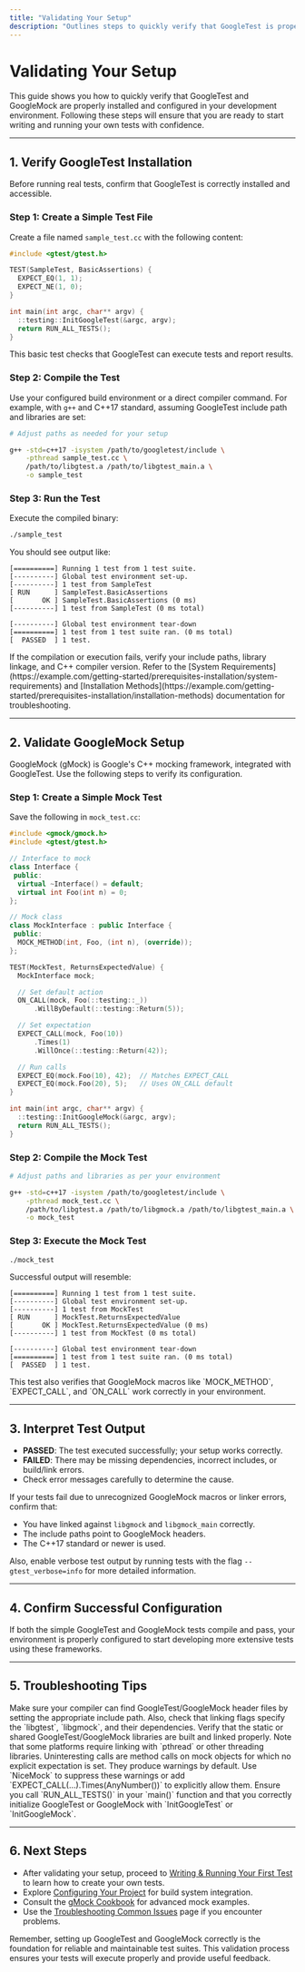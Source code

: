 ```yaml
---
title: "Validating Your Setup"
description: "Outlines steps to quickly verify that GoogleTest is properly installed, including running the provided sample tests. Guides users on how to interpret test output and confirm a successful configuration before starting real-world test development."
---
```


# Validating Your Setup

This guide shows you how to quickly verify that GoogleTest and GoogleMock are properly installed and configured in your development environment. Following these steps will ensure that you are ready to start writing and running your own tests with confidence.

---

## 1. Verify GoogleTest Installation

Before running real tests, confirm that GoogleTest is correctly installed and accessible.

### Step 1: Create a Simple Test File

Create a file named `sample_test.cc` with the following content:

```cpp
#include <gtest/gtest.h>

TEST(SampleTest, BasicAssertions) {
  EXPECT_EQ(1, 1);
  EXPECT_NE(1, 0);
}

int main(int argc, char** argv) {
  ::testing::InitGoogleTest(&argc, argv);
  return RUN_ALL_TESTS();
}
```

This basic test checks that GoogleTest can execute tests and report results.

### Step 2: Compile the Test

Use your configured build environment or a direct compiler command. For example, with `g++` and C++17 standard, assuming GoogleTest include path and libraries are set:

```bash
# Adjust paths as needed for your setup

g++ -std=c++17 -isystem /path/to/googletest/include \
    -pthread sample_test.cc \
    /path/to/libgtest.a /path/to/libgtest_main.a \
    -o sample_test
```

### Step 3: Run the Test

Execute the compiled binary:

```bash
./sample_test
```

You should see output like:

```
[==========] Running 1 test from 1 test suite.
[----------] Global test environment set-up.
[----------] 1 test from SampleTest
[ RUN      ] SampleTest.BasicAssertions
[       OK ] SampleTest.BasicAssertions (0 ms)
[----------] 1 test from SampleTest (0 ms total)

[----------] Global test environment tear-down
[==========] 1 test from 1 test suite ran. (0 ms total)
[  PASSED  ] 1 test.
```

<Tip>
If the compilation or execution fails, verify your include paths, library linkage, and C++ compiler version. Refer to the [System Requirements](https://example.com/getting-started/prerequisites-installation/system-requirements) and [Installation Methods](https://example.com/getting-started/prerequisites-installation/installation-methods) documentation for troubleshooting.
</Tip>

---

## 2. Validate GoogleMock Setup

GoogleMock (gMock) is Google's C++ mocking framework, integrated with GoogleTest. Use the following steps to verify its configuration.

### Step 1: Create a Simple Mock Test

Save the following in `mock_test.cc`:

```cpp
#include <gmock/gmock.h>
#include <gtest/gtest.h>

// Interface to mock
class Interface {
 public:
  virtual ~Interface() = default;
  virtual int Foo(int n) = 0;
};

// Mock class
class MockInterface : public Interface {
 public:
  MOCK_METHOD(int, Foo, (int n), (override));
};

TEST(MockTest, ReturnsExpectedValue) {
  MockInterface mock;

  // Set default action
  ON_CALL(mock, Foo(::testing::_))
      .WillByDefault(::testing::Return(5));

  // Set expectation
  EXPECT_CALL(mock, Foo(10))
      .Times(1)
      .WillOnce(::testing::Return(42));

  // Run calls
  EXPECT_EQ(mock.Foo(10), 42);  // Matches EXPECT_CALL
  EXPECT_EQ(mock.Foo(20), 5);   // Uses ON_CALL default
}

int main(int argc, char** argv) {
  ::testing::InitGoogleMock(&argc, argv);
  return RUN_ALL_TESTS();
}
```

### Step 2: Compile the Mock Test

```bash
# Adjust paths and libraries as per your environment

g++ -std=c++17 -isystem /path/to/googletest/include \
    -pthread mock_test.cc \
    /path/to/libgtest.a /path/to/libgmock.a /path/to/libgtest_main.a \
    -o mock_test
```

### Step 3: Execute the Mock Test

```bash
./mock_test
```

Successful output will resemble:

```
[==========] Running 1 test from 1 test suite.
[----------] Global test environment set-up.
[----------] 1 test from MockTest
[ RUN      ] MockTest.ReturnsExpectedValue
[       OK ] MockTest.ReturnsExpectedValue (0 ms)
[----------] 1 test from MockTest (0 ms total)

[----------] Global test environment tear-down
[==========] 1 test from 1 test suite ran. (0 ms total)
[  PASSED  ] 1 test.
```

<Tip>
This test also verifies that GoogleMock macros like `MOCK_METHOD`, `EXPECT_CALL`, and `ON_CALL` work correctly in your environment.
</Tip>

---

## 3. Interpret Test Output

- **PASSED**: The test executed successfully; your setup works correctly.
- **FAILED**: There may be missing dependencies, incorrect includes, or build/link errors.
- Check error messages carefully to determine the cause.

<Tip>
If your tests fail due to unrecognized GoogleMock macros or linker errors, confirm that:

- You have linked against `libgmock` and `libgmock_main` correctly.
- The include paths point to GoogleMock headers.
- The C++17 standard or newer is used.

Also, enable verbose test output by running tests with the flag `--gtest_verbose=info` for more detailed information.
</Tip>

---

## 4. Confirm Successful Configuration

If both the simple GoogleTest and GoogleMock tests compile and pass, your environment is properly configured to start developing more extensive tests using these frameworks.

---

## 5. Troubleshooting Tips

<AccordionGroup title="Troubleshooting Common Issues">
<Accordion title="Compilation Errors Related to Missing Headers or Symbols">
Make sure your compiler can find GoogleTest/GoogleMock header files by setting the appropriate include path. Also, check that linking flags specify the `libgtest`, `libgmock`, and their dependencies.
</Accordion>
<Accordion title="Linker Errors like Undefined References">
Verify that the static or shared GoogleTest/GoogleMock libraries are built and linked properly. Note that some platforms require linking with `pthread` or other threading libraries.
</Accordion>
<Accordion title="Uninteresting Calls Warnings in Mock Tests">
Uninteresting calls are method calls on mock objects for which no explicit expectation is set. They produce warnings by default. Use `NiceMock<MockFoo>` to suppress these warnings or add `EXPECT_CALL(...).Times(AnyNumber())` to explicitly allow them.
</Accordion>
<Accordion title="Tests Not Running or Timing Out">
Ensure you call `RUN_ALL_TESTS()` in your `main()` function and that you correctly initialize GoogleTest or GoogleMock with `InitGoogleTest` or `InitGoogleMock`.
</Accordion>
</AccordionGroup>

---

## 6. Next Steps

- After validating your setup, proceed to [Writing & Running Your First Test](/getting-started/project-setup-first-run/writing-running-first-test) to learn how to create your own tests.
- Explore [Configuring Your Project](/getting-started/project-setup-first-run/configuring-project) for build system integration.
- Consult the [gMock Cookbook](https://google.github.io/googletest/gmock_cook_book.html) for advanced mock examples.
- Use the [Troubleshooting Common Issues](/getting-started/troubleshooting-validation/troubleshooting-common-issues) page if you encounter problems.

<Tip>
Remember, setting up GoogleTest and GoogleMock correctly is the foundation for reliable and maintainable test suites. This validation process ensures your tests will execute properly and provide useful feedback.
</Tip>
